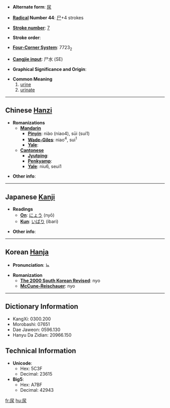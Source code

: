 * '''Alternate form''': [[尿]]

* '''[[Wiktionary:Chinese radical index| Radical]] Number 44''': [[Wiktionary:Chinese radical index 尸|尸]]+4 strokes

* '''[[Wiktionary:Chinese total strokes index|Stroke number]]''': [[Wiktionary:Chinese total strokes index 7|7]]

* '''Stroke order''': 

* '''[[Wiktionary:Chinese four corner index|Four-Corner System]]''': 7723<sub>2</sub>

* '''[[Wiktionary:Chinese Cangjie index|Cangjie input]]''': 尸水 (SE)

* '''Graphical Significance and Origin''': 

* '''Common Meaning'''
*#[[urine]]
*# [[urinate]]

----

== Chinese [[Hanzi]] ==

* '''Romanizations'''
** '''[[Mandarin]]'''
*** '''[[Pinyin]]''': niào (niao4), sūi (sui1)
*** '''[[Wade-Giles]]''': niao<sup>4</sup>, sui<sup>1</sup>
*** '''[[Yale]]''': 
** '''[[Cantonese]]'''
*** '''[[Jyutping]]''':
*** '''[[Penkyamp]]''': 
*** '''[[Yale]]''': niu6, seui1

* '''Other info''': 

----

== Japanese [[Kanji]] ==

* '''Readings'''
** '''[[On]]''': [[にょう]] (nyō)
** '''[[Kun]]''': [[いばり]] (ibari)

* '''Other info''':  

----

== Korean [[Hanja]] ==

* '''Pronunciation''': 뇨

* '''Romanization'''
** '''[[The 2000 South Korean Revised Romanization|The 2000 South Korean Revised]]''': nyo
** '''[[McCune-Reischauer]]''': nyo

----

== Dictionary Information ==

* KangXi: 0300.200
* Morobashi: 07651
* Dae Jaweon: 0596.130
* Hanyu Da Zidian: 20966.150

== Technical Information ==

* '''Unicode''':
** Hex: 5C3F
** Decimal: 23615
* '''Big5''':
** Hex: A7BF
** Decimal: 42943

[[fr:尿]]
[[hu:尿]]